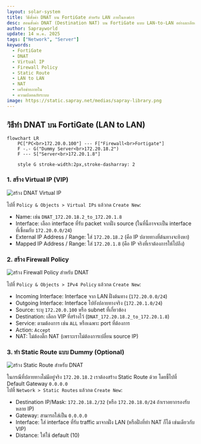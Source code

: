 ```yaml
---
layout: solar-system
title: วิธีตั้งค่า DNAT บน FortiGate สำหรับ LAN ภายในองค์กร
desc: สอนตั้งค่า DNAT (Destination NAT) บน FortiGate แบบ LAN-to-LAN อย่างละเอียด พร้อมตัวอย่างการตั้งค่า Virtual IP, Firewall Policy และ Static Route
author: Saprayworld
update: 14 พ.ค. 2025
tags: ["Network", "Server"]
keywords:
  - FortiGate
  - DNAT
  - Virtual IP
  - Firewall Policy
  - Static Route
  - LAN to LAN
  - NAT
  - เครือข่ายภายใน
  - ความปลอดภัยระบบ
image: https://static.sapray.net/medias/sapray-library.png
---
```

## วิธีทำ DNAT บน FortiGate (LAN to LAN)

```mermaid
flowchart LR
    PC["PC<br>172.20.0.100"] --- F["Firewall<br>Fortigate"]
    F -.- G("Dummy Server<br>172.20.18.2")
    F --- S["Server<br>172.20.1.8"]

    style G stroke-width:2px,stroke-dasharray: 2
```

### 1. สร้าง Virtual IP (VIP)

![สร้าง DNAT Virtual IP](https://static.sapray.net/medias/FG-VM64-KVM-001.png)

ไปที่ `Policy & Objects > Virtual IPs` แล้วกด `Create New`:
- Name: เช่น `DNAT_172.20.18.2_to_172.20.1.8`
- Interface: เลือก interface ที่รับ packet จากฝั่ง source (ในที่นี้อาจจะเป็น interface ที่เชื่อมกับ `172.20.0.0/24`)
- External IP Address / Range: ใส่ `172.20.18.2` (คือ IP ปลายทางที่ต้นทางจะยิงหา)
- Mapped IP Address / Range: ใส่ `172.20.1.8` (คือ IP จริงที่เราต้องการให้ไปถึง)

### 2. สร้าง Firewall Policy

![สร้าง Firewall Policy สำหรับ DNAT](https://static.sapray.net/medias/FG-VM64-KVM-002.png)

ไปที่ `Policy & Objects > IPv4 Policy` แล้วกด `Create New`:
- Incoming Interface: Interface จาก LAN ฝั่งต้นทาง (`172.20.0.0/24`)
- Outgoing Interface: Interface ไปยังปลายทางจริง (`172.20.1.0/24`)
- Source: ระบุ `172.20.0.100` หรือ subnet ที่เกี่ยวข้อง
- Destination: เลือก VIP ที่สร้างไว้ (`DNAT_172.20.18.2_to_172.20.1.8`)
- Service: ตามต้องการ เช่น `ALL` หรือเฉพาะ port ที่ต้องการ
- Action: `Accept`
- NAT: ไม่ต้องติ๊ก NAT (เพราะเราไม่ต้องการเปลี่ยน source IP)

### 3. ทำ Static Route แบบ Dummy (Optional)

![สร้าง Static Route สำหรับ DNAT](https://static.sapray.net/medias/FG-VM64-KVM-003.png)

ในกรณีที่ปลายทางไม่มีอยู่จริง `172.20.18.2` เราต้องสร้าง Static Route ด้วย โดยชี้ไปที่ Default Gateway `0.0.0.0`  
ไปที่ `Network > Static Routes` แล้วกด `Create New`:
- Destination IP/Mask: `172.20.18.2/32` (หรือ `172.20.18.0/24` ถ้าเราอยากรองรับหลาย IP)
- Gateway: สามารถใส่เป็น `0.0.0.0`
- Interface: ใส่ interface ที่รับ traffic มาจากฝั่ง LAN (หรือฝั่งที่ทำ NAT ก็ได้ เช่นเดียวกับ VIP)
- Distance: ให้ใช้ default (10)

